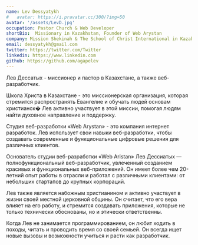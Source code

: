 ```yaml
---
name: Lev Dessyatykh
#   avatar: https://i.pravatar.cc/300/?img=50
avatar: '/assets/LevD.jpg'
occupation: Pastor Church & Web Developer
shortBio:  Missionary in Kazakhstan, Founder of Web Arystan
company: Mission Shekinah & The School of Christ International in Kazakhstan. Web Development Studio "Web Arystan"
email: dessyatykh@gmail.com
twitter: https://twitter.com/Twitter
linkedin: https://www.linkedin.com
github: https://github.com/agapelev
---
```


Лев Дессатых - миссионер и пастор в Казахстане, а также веб-разработчик.

Школа Христа в Казахстане - это миссионерская организация, которая стремится распространять Евангелие и обучать людей основам христианск� Лев активно участвует в этой миссии, помогая людям найти духовное направление и поддержку.

Студия веб-разработки «Web Arystan» - это компания интернет разработок. Лев использует свои навыки веб-разработки, чтобы создавать современные и функциональные цифровые решения для различных клиентов.

Основатель студии веб-разработки «Web Aristan» Лев Дессиатых — полнофункциональный веб-разработчик, увлеченный созданием красивых и функциональных веб-приложений. Он имеет более чем 20-летний опыт работы в отрасли и работал с различными клиентами: от небольших стартапов до крупных корпораций.

Лев также является набожным христианином и активно участвует в жизни своей местной церковной общины. Он считает, что его вера влияет на его работу, и стремится создавать приложения, которые не только технически обоснованы, но и этически ответственны.

Когда Лев не занимается программированием, он любит ходить в походы, читать и проводить время со своей семьей. Он всегда ищет новые вызовы и возможности учиться и расти как разработчик.